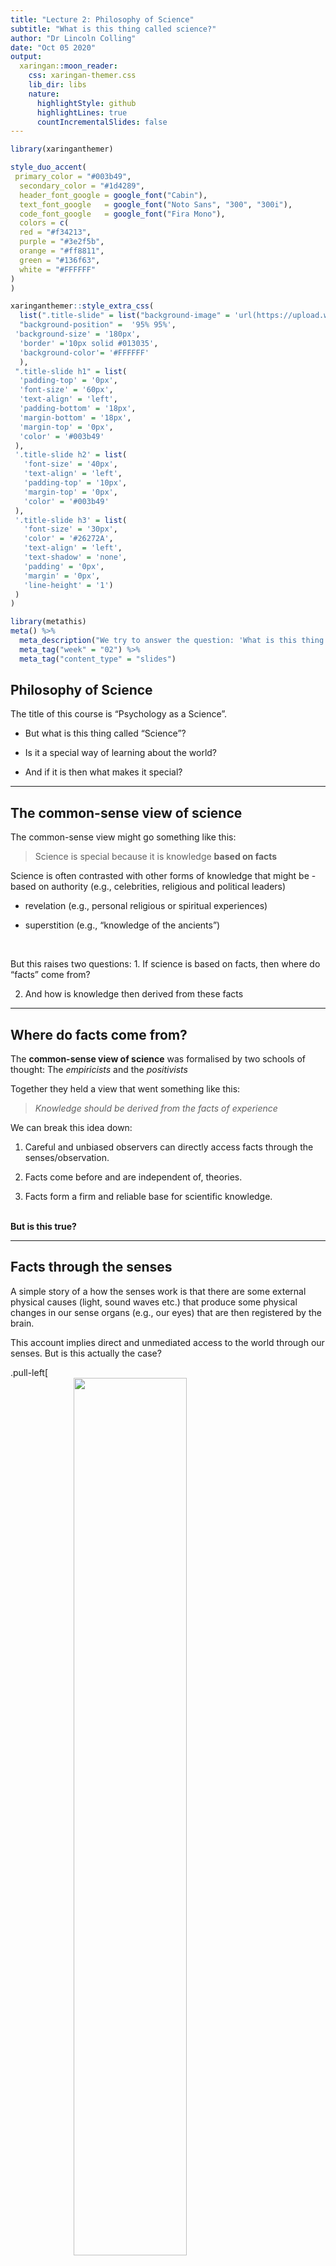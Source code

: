```yaml
---
title: "Lecture 2: Philosophy of Science"
subtitle: "What is this thing called science?"
author: "Dr Lincoln Colling"
date: "Oct 05 2020"
output:
  xaringan::moon_reader:
    css: xaringan-themer.css
    lib_dir: libs
    nature:
      highlightStyle: github
      highlightLines: true
      countIncrementalSlides: false
---
```


```r
library(xaringanthemer)

style_duo_accent(
 primary_color = "#003b49",
  secondary_color = "#1d4289",
  header_font_google = google_font("Cabin"),
  text_font_google   = google_font("Noto Sans", "300", "300i"),
  code_font_google   = google_font("Fira Mono"),
  colors = c(
  red = "#f34213",
  purple = "#3e2f5b",
  orange = "#ff8811",
  green = "#136f63",
  white = "#FFFFFF"
)
)

xaringanthemer::style_extra_css(
  list(".title-slide" = list("background-image" = 'url(https://upload.wikimedia.org/wikipedia/commons/thumb/3/34/University_of_Sussex_Logo.svg/480px-University_of_Sussex_Logo.svg.png)',
  "background-position" =  '95% 95%',
 'background-size' = '180px',
  'border' ='10px solid #013035',
  'background-color'= '#FFFFFF'
  ),
 ".title-slide h1" = list(
  'padding-top' = '0px',
  'font-size' = '60px',
  'text-align' = 'left',
  'padding-bottom' = '18px',
  'margin-bottom' = '18px',
  'margin-top' = '0px',
  'color' = '#003b49'
 ), 
 '.title-slide h2' = list(
   'font-size' = '40px',
   'text-align' = 'left',
   'padding-top' = '10px',
   'margin-top' = '0px',
   'color' = '#003b49'
 ),
 '.title-slide h3' = list(
   'font-size' = '30px',
   'color' = '#26272A',
   'text-align' = 'left',
   'text-shadow' = 'none',
   'padding' = '0px',
   'margin' = '0px',
   'line-height' = '1')
 )
)
```

```r
library(metathis)
meta() %>% 
  meta_description("We try to answer the question: 'What is this thing called \"science\"?'") %>%
  meta_tag("week" = "02") %>%
  meta_tag("content_type" = "slides")
```


## Philosophy of Science 

The title of this course is "Psychology as a Science". 

- But what is this thing called "Science"? 

- Is it a special way of learning about the world?

- And if it is then what makes it special?

---

## The common-sense view of science

The common-sense view might go something like this:

> Science is special because it is knowledge **based on facts**

Science is often contrasted with other forms of knowledge that might be 
  - based on authority (e.g., celebrities, religious and political leaders)
  
  - revelation (e.g., personal religious or spiritual experiences)
  
  - superstition (e.g., "knowledge of the ancients")
  
  
<br>

But this raises two questions:
1. If science is based on facts, then where do "facts" come from?

2. And how is knowledge then derived from these facts

---

## Where do facts come from?

The **common-sense view of science** was formalised by two schools of thought: The _empiricists_ and the _positivists_
<br>

Together they held a view that went something like this:

> _Knowledge should be derived from the facts of experience_
<br>

We can break this idea down:

1. Careful and unbiased observers can directly access facts through the senses/observation. 

2. Facts come before and are independent of, theories.

3. Facts form a firm and reliable base for scientific knowledge. 

<br>
**But is this true?**

---

## Facts through the senses 


A simple story of a how the senses work is that there are some external physical causes (light, sound waves etc.) that produce some physical changes in our sense organs (e.g., our eyes) that are then registered by the brain. 

This account implies direct and unmediated access to the world through our senses. But is this actually the case?

.pull-left[
<img style="display:flex;margin-left:auto;margin-right:auto" width="60%" src="https://upload.wikimedia.org/wikipedia/commons/thumb/4/4b/My_Wife_and_My_Mother-in-Law.jpg/777px-My_Wife_and_My_Mother-in-Law.jpg" />]
.pull-right[ - This image could be seen as an old woman or a young woman. Some of you might see one and not the other while some might see both and switch between them.

- The physical causes (the light hitting our eyes) is more-or-less the same for everyone, but you might "see" different things]

---

### Observation is not "theory-free"

The previous example is just a toy example, but it reveals a larger point:

Two scientists might "observe" something different even when looking at the same thing.
<br>
In some fields, being able to make "observations" actually requires training.
1. Training in how to observe stuff through a microscope 

2. Training in how to distinguish different kinds of behaviour 

3. Training in how to read an x-ray etc

So a simple claim that observations are "unbiased" or "straightforwardly given by the senses" seems to be false.

---

## But what do we even mean by "facts"?

When we think of a "fact" there are two things we could mean 

1. "Fact" could refer to some external state of the world 

2. Or **statements** about  those external states

_The fact that **this university is in East Sussex**_ could refer to this actual university and its actual being in East Sussex 

or it could refer to the statement: "This university is in East Sussex."

When we talk about "facts" as the basis for science, we're talking about these statements.

We'll call this type of fact an "observation statement."

---

## Do facts come **before** theories?

Think of a child learning the word apple:

> They might initially imitate the word "apple" when shown an apple by their parent. 

> Next, they might use the word "apple" when pointing to apples

> But then one day they might see a tennis ball and say "apple". The parent would then correct them, and show them that a tennis ball isn't an apple because you can't, for example, bite into it like an apple

> By the time the child can make accurate "observation statements" about the presence of apples they might already know a lot about the properties of apples (have an extensive "theory of apples")

The same goes for scientists; formulating observation statements might require substantial background knowledge or a conceptual framework to place them in.

So **observation statements** aren't completely **independent of theory**

---

## Not just facts, but relevant facts

Let's say that we've been able to acquire some facts. Will any old facts do?

Let's take a simple example: 

> You observe that grass grows longer among the cowpats in a field. 

> - You think this is because the dung traps moisture that helps the grass grow. 

> - Your friend thinks this is because the dung acts as a fertiliser

Observations alone can't distinguish these. To tell which is correct you need to **intervene** on the situation. 

For example, grind up the dung so that it still fertilises the ground or use something else to trap the moisture. 

**Intervening**, for example, through experiment allows you to tell what the _relevant facts_ of your observation are 

---

## Active observation and intervention

By intervening on the system, we can tell which facts are **relevant**

**But** _scientific theories_ may play a part in helping to determine what is and isn't relevant

> Example from the history of *cognitive psychology* 
>
> In certain kinds of reading tasks psychologists thought it was relevant **that** people made errors, but they didn't think the **exact nature of the errors** was relevant.

> But after certain kinds of theories were developed (ones based on neural network models) they came to realise that the particular **kinds of errors** (e.g., if people swapped letters between words) was relevant.

In short, observations can't be completely divorced from theories.

And experiments will presume the truth of certain theories (e.g., brain imaging experiments assume the validity of certain theories about brain function).


---

## "Objectivity"

<blockquote>
Fact's not care about your feelings
.right[— <cite>Guy on the internet</cite>]
</blockquote>


The idea that science is **objective** in a _simple sense_ of "objectivity" is misleading. 

Your **conceptual framework**, and **theoretical assumptions**, and even your **knowledge and training** can play **a part** in *what kinds of observations* you can make or *what types of observation statements you can formulate*

"Objectivity" **.red[doesn't mean]** observations free from theoretical assumptions ("the view from nowhere")

---

### "Objectivity" is more complex

"Objectivity" **.green[does mean]**
  - **Publicly** and independently verifiable methods
  - **Recognising** theoretical assumptions
  - **Theory/data that are open to revision** and improvement
  - Free from **avoidable** forms of bias (confounds, cherry picking data, experimenter bias)
  
It is also **objective** in the sense that despite all this, when you make the observations either the behaviour will happen or it won't, the detector will flash or it won't etc. _Your theory can't make things happen_.
  

---

## Deriving theories from facts

The second part of the **common-sense** view of science is that scientific knowledge is **derived** from facts. 

Usually this idea of **derived** means something like **logically derived**. We might sum up the view like this:

<blockquote>
Science = Facts + Logic  
.right[— <cite>Guy on the internet</cite>]
</blockquote>


<br>
To understand what it might mean to **logically** derive scientific knowledge we need to know a bit about **logic**

---

### Deductive logic

A deductive argument is called **valid** if the conclusions follow from the premises. 

<div style="font-size:smaller">
.pull-left[
**Example 1**   
1. All research methods lectures are boring    
2. This is a research methods lecture    
3. (Therefore) this lecture is boring    

In this example, if we accept that (1) and (2) are true, then we have to accept (3) as true. We cannot accept (1) and (2) as true and then deny that (3) is true because we would be contradicting ourselves.
]

.pull-right[**Example 2**
1. Most research methods lectures are boring   
2. This is a research methods lecture     
3. (Therefore) this lecture is boring      

In our new example, we can accept (1) and (2) as true without accepting (3) as true. That is, (3) does not **necessarily follow** from (1) and (2). It might just be a case of a research methods lecture that isn't boring.]
<br>
</div>


Deduction was only concerned with whether (3) follows from  (1) and (2). Not concerned with determining whether (1) and (2) are true or false. The argument assumes that (1) and (2) _are_ true, but it doesn't establish **truth** 

---

### False but valid

.pull-left[**Example 3**   
1. All pigs can fly   
2. Percy is a pig   
3. (Therefore) Percy can fly.    ]

.pull-right[The conclusion is **valid**. However, it is also **false** because (1) is false.

It is **valid** because if we accept (1) and (2) we can have to accept (3)
]

**logic** only tells us what follows from what. If there is truth in our premises, then there is truth in our conclusions. 
<br>

If our premises are false, then our conclusions will also be false.
<br>

Deductive logic is **truth-preserving**, but it can't tell us what is true and what is false. And the conclusion is just a *re-statement of the information contained in the premises*

So **deductive logic** can't create new knowledge. What can you do instead?

We need a way to go from **particular observations** to **generalizations** (this process is called **induction**)

---

## Induction

We need a way to construct arguments of the following form:

**Premises**    
1. Emily the swan is white   
2. Kevin the swan is white   
3. ... the swan is white   
 
**Conclusion**    
All swans are white   

But the problem with arguments like this is that _all the premises may be true and yet the conclusion can be false_

**Maybe** we just haven't observed the one swan that ** isn't white**?

---

## Collecting observations

But surely there are .green[good] and .red[bad] **inductive** arguments?

- **More** observations better than **fewer** observations—_but how many is enough?_

- Observations in many **different contexts**—_but what makes a context different and what makes differences **relevant**?_    
	- Different contexts should be **novel** in some sense     
	- That is, it should **not** just be **trivial** changes   

- No **contradicting observations**—_but what about **probabilistic** phenomena_?

**Clear** and **simple** rules aren't easy to come by.

But the bigger problem is **induction can never establish truth*.

So how do we ever **prove anything for certain in science**. The short answer is, **we don't**.

We can **never be certain** of **truth**.   

---

## Using induction and deduction

 Instead of just **collecting** _confirmations_ we can employ **induction** and **deduction**

.pull-left[
<img style="display:flex;margin-left:auto;margin-right:auto" src="inductive-deductive.png"></img>
]

.pull-right[
- Collect observations and use **induction** to come up with **general laws** and theories from **particular observations**

- Use deduction to figure out what **logically follows** from these general laws and theories]

This approach nicely captures the idea of **testability**

Our **theories** should make **predictions** about what we **expect to find** and we can **test** these predictions with more observations

---

## Deduction and knowing what is **false**

The philosopher _Karl Popper_ also saw trouble with relying on **induction**. He wanted to put science on a firmer logical footing.

To do this, he proposed that while scientists can't use **deduction** to figure out what is **true**, they can use **deduction** to figure out what is **false**


He suggested that a key quality of **scientific theories** is that they should be **falsifiable**.

Theories can come into existence through any means (wild speculation, guesses, dreams, or whatever), but once a theory has been proposed it has to be **rigorously and ruthlessly tested**

---

### Falsification of theories

.pull-left[
**Confirmation**     
**Premise:** A swan that was white was spotted in London at time *t*   

**Conclusion:** All swans are white.   

Conclusion might be **true** or **false**, but it doesn't **logically** follow from the premise 
]

.pull-right[
**Falsification**     
**Premise:** A swan, which was not white, was spotted in Australia at time *t*.    

**Conclusion:** Not all swans are white.   

Conclusion **logically** follows from the premise, so if the premise is **true** the conclusion is **true**. 
]

We can't **prove** the claim "_all swans are white_", but we can **reject it.**

---

## Degrees of **falsifiability**

**Good** theories are *falsifiable*, **better** theories are **_more falsifiable_**

**Three theories:**   

1. Mars moves in an elliptical orbit    
2. Mars and Venus move in elliptical orbits   
3. Planets move in elliptical orbits   

Of these three theories, (1) is the least falsifiable and (3) is the most falsifiable. Why? For theory (1) only an observation of Mars could falsify it. But for theory (3), an observation Mars, Venus, Saturn, Neptune, or any other yet undiscovered planet would falsify it.

Bad theories are ones that can seemingly accommodate **any observation**

If **two outcomes** are possible and the theory can explain **outcome one** and **outcome two** then this is **bad**. What would be **evidence against the theory**?

**.green[Good]** theories are **broad** in their **_applicability_** but **precise** in their **_predictions_**  

---

## Encountering a falsifier

What happens when you make an observation that falsifies a theory?

That is, you observe something that **contradicts** the theory you're testing. What do you do?

**Your options:**

- You could _abandon the theory_    
	- But what about _probabilistic theories_?   
	- And what about _auxiliary assumptions_?    
	 
- You could _modify or amend the theory_   
	- But are their _better_ ways and _worse_ ways to do this?   

---

## Probabilistic theories 

Theories in **psychology** tend to be **probabilistic**. They make claims about how things are **on average**, not claims about how things are **in every case**.<sup>1</sup>

Much of what we do with **statistics** is figuring out how to **test** and **specify** **probabilistic claims**. For example:    
- What does it mean for things to be different **on average**    
- How many cases do you have to observe before you have **evidence for** a probabilistic claim   
- How many cases do you have to observe before you have **evidence against** a probabilistic claim (that you might previously have believed)    

But putting that aside, a **single** contradictory observation can't falsify a probabilistic claim because we will **sometimes expect** contradictions with probabilistic claims.

.footnote[<sup>1</sup>A probabilistic claim might say something like _on average_ "men are taller than women", but of course there are shorter men and taller women.]

---

## Abandoning the theory

Putting aside the probabilistic nature of claims (or assuming you've seen enough contradictory examples), should these contradictory observations lead you to abandon the theory?

Any experiment is not testing **one theory in isolation** but also relies on a range of auxiliary assumptions and other support theories.

For example, an experiment on memory using brain imaging is also making assumptions about the truth of theories related to physics and brain functioning, **besides** testing the theory about memory).

---

### The Duhem-Quine problem

It **may be the case** that what is actually at fault is one of these auxiliary assumptions and not **your theory**.  Telling which part of the **interconnected web** of theories is at fault can be tricky. Philosophers call this the _Duhem-Quine problem_.

_Popper_ didn't have a good answer on how figure out where to lay the blame for an _apparent_ falsification.

_Popper_ also didn't think that theories should be abandoned _too quickly_.

He suggested some _dogmatism_, because at the start scientists might still be figuring out the details, and therefore they might just need to make some _tweaks_ and modify their theories.


---


## Revising and amending theories

But if we decide to amend a theory, then how do we do this?

**Theory**: All bread is nourishing     
**Observation:** Bread eaten in a French village in 1951 was not nourishing<sup>1</sup>   


**.red[Ad-hoc modification]**     
_All bread expect bread eaten in a French village in 1951 is nourishing_     

Modification has fewer tests: Original theory can be tested by eating any bread. Modified theory can be tested by eating any bread **except** that particular bread.


**.green[Acceptable modification]**   
_All bread except bread made with flour containing ergot fungus is nourishing_

Modification leads to new tests: 1) Test the bread for the presence of fungus; 2) Cultivate fungus and make bread with it and test whether it nourishes; 3) Analyse fungus for poisons.   

.footnote[<sup>1</sup>https://en.wikipedia.org/wiki/1951_Pont-Saint-Esprit_mass_poisoning]


---

## Problems with Popper's falsificationism  

_Popper's_ focus on **falsifying** theories leads to a couple of problems:

1. It can be difficult to figure out when to **abandon** theories and when to **amend** theories. 

  - Are all parts of the **theoretical web** of the same status?

2. It can difficult to compare two theories to see which is "better"
  - For example, if you have **Theory  A** and **Theory B** and neither has been falsified, which is the better theory? The one with _more **confirming** observations_? But then won't **trivial theories** will always win?


The philosopher _Imre Lakatos_ developed his idea of **research programmes**<sup>1</sup> as a reaction to these two problems.
 
.footnote[A _similar_ idea was developed by the philosopher _Thomas Kuhn_, but _Kuhn_ used the term **paradigms** for his idea.]

---

## Research programmes

One key aspect of _Lakatos's_ idea of **research programmes** is that not all **parts of a science are on par**

- Some laws or principles are so fundamental they might be considered a **defining part of the science**.

- Other parts might be more peripheral

_Lakatos_ called these fundamental parts the **hard core** and the more peripheral parts the **protective belt**

He suggested that the **hard core** is resistant to _falsification_, so when an apparent falsifier is observed the blame is placed on theories in the **protective belt** 

**Research programmes** are defined by what is in their **hard core**

---

### Hard cores and protective belts

What is in the **hard core** and what is in the **protective belt** might not always be explicit, but these might be some examples:

- In Cognitive Science the **hard core** might include the theory that mind/brain is a _particular kind of computational system_ and the **protective belt** might include specific theories about how memory works

- In the biomedical view of mental illness the **hard core** might include the theory that mental illness can be explained biochemically and the **protective belt** might include the dopamine theory of schizophrenia

When apparent falsifications occur the **protective belt** is up for revision but the **hard core** stays intact. Falsifying the **hard core** amounts to abandoning the _research programme_ (more on this later)

---

## Working within a research programme

On _Latakos's_ view, scientists work **within a research programme**. 

He split guidelines for working within a research programme into a **negative** and **positive** heuristic, specifying what scientists **shouldn't** but also what they **should** do

- The _negative heuristic_ includes things like not abandoning the **hard core**

- The _positive heuristic_ is harder to specify exactly, but it includes suggestions on how to supplement the protective belt to develop the research programme further

	- That is, it should specify a **programme of research** 

	- The **research programme** should identify problems to solve

---

### Example of a research programme

<img style="display:flex;margin-left:auto;margin-right:auto;width:65%"  src="hardcore.png" />

<caption>Example of a research programme from Dienes (2008)</caption>

---

## Progressive / degenerating programmes

_Lakatos_ was also interested in comparing **research programmes**, something that is difficult to do on a _strictly_ falsificationist account.

He divided research programmes into those that are **progressive** and those that are **degenerating**

- Progressive research programmes are coherent (i.e., have minimal contradictions)

	- And progressive research programmes make **novel** predictions that **follow naturally** from theories that are part of the programmes

	- These predictions are then confirmed by experiments

- Degenerating research programmes are those that have faced so many falsifications that they have been modified to the point of being incoherent. 

	- At this point, it's no longer sustainable to carry on modifying the protective belt, and instead, the hard core must be abandoned 

---

### Moving from one programme to another

When the hard core is abandoned then scientists move from one research programme into a new one. 

Some examples of this in psychology might include:
1. The move from psychological behaviourism to cognitive science 
2. From classical cognitive science to embodied cognitive science
3. From connectionism to deep neural networks 
4. From sociobiology to evolutionary psychology

But again, what is and isn't a **research programme** isn't always clear, because often the **hard core** and the **protective belt** are left _implicit_ and not made _explicit_

However, I think it's valuable to keep these distinctions in mind as you move through your university career.

---
